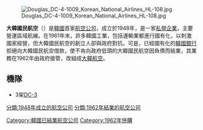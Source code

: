 {{不是|大韓航空}}
{{Infobox Airline
|airline = 大韓國民航空<br />{{lang|ko|대한국민항공}}<br />{{lang|en|Korean National Airlines}}
|logo = 
|logo_size = 
|IATA = KN<ref>{{cite web|url=http://www.timetableimages.com/ttimages/kna/kn61/kn6102i.jpg|title=Koreanair Time Table & Fares|date=1961-02-01|accessdate=2019-04-09|archive-date=2018-12-17|archive-url=https://web.archive.org/web/20181217010245/http://www.timetableimages.com/ttimages/kna/kn61/kn6102i.jpg|dead-url=no}}</ref>
|ICAO = 
|callsign = 
|parent = 
|subsidiary =
|company_slogan = 
|founded = 1946年
|commenced = 1948年
|ceased = 1962年 <small>（并入[[大韩航空|大韩航空]]）</small>
|headquarters = {{KOR}}[[汉城|汉城]]
|key_people = 慎鏞頊（[[創始人|創始人]]）
|bases = [[金浦國際機場|金浦國際機場]]
|focus_cities =
|frequent_flyer =
|lounge = 
|alliance = 
|subsidiaries =  
|fleet_size = 7
|destinations = 
|website = 
}}
[[File:Douglas_DC-4-1009_Korean_National_Airlines_HL-108.jpg|thumb]]

'''大韓國民航空'''（{{朝|名=南|諺=대한국민항공|漢=大韓國民航空|羅=Daehan Gungmin Hanggong|附=語助}}）是[[韓國|韓國]]首家[[航空公司|航空公司]]，成立於1948年，是一家[[私營企業|私營企業]]，主要營運區域航線。在1961年末，許多韓國工業，包括運輸業都進行國有化，以刺激國家經營，但大韓國民航空的創立人卻與政府對抗。可是，已經國有化的[[韓國銀行|韓國銀行]]拒絕向大韓國民航空借款，使不肯向政府低頭的大韓國民航空因負債而結業，其業務在1962年由政府接管，改組成[[大韓航空|大韓航空]]。

==機隊==
*3架[[DC-3|DC-3]]

[[Category:韓國已結業航空公司|Category:韓國已結業航空公司]]
[[分類:1948年成立的航空公司|分類:1948年成立的航空公司]]
[[分類:1962年結業的航空公司|分類:1962年結業的航空公司]]
[[Category:1962年併購|Category:1962年併購]]